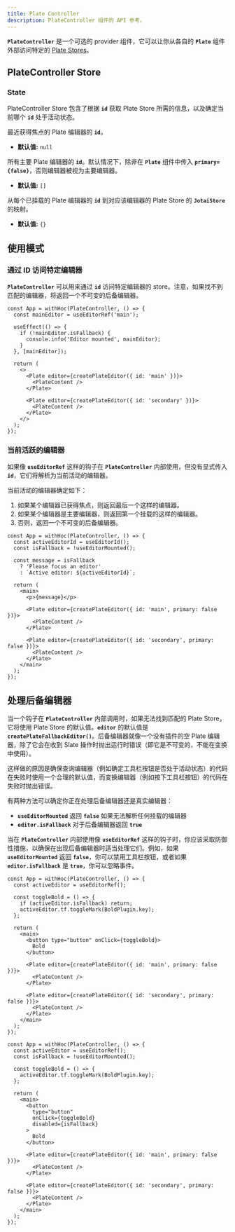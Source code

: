 ```yaml
---
title: Plate Controller
description: PlateController 组件的 API 参考。
---
```


**`PlateController`** 是一个可选的 provider 组件，它可以让你从各自的 **`Plate`** 组件外部访问特定的 [Plate Stores](/docs/api/core/store)。

## PlateController Store

### State

PlateController Store 包含了根据 **`id`** 获取 Plate Store 所需的信息，以及确定当前哪个 **`id`** 处于活动状态。

<APIAttributes>
<APIItem name="activeId" type="string | null">

最近获得焦点的 Plate 编辑器的 **`id`**。

- **默认值:** `null`

</APIItem>
<APIItem name="primaryEditorIds" type="string[]">

所有主要 Plate 编辑器的 **`id`**。默认情况下，除非在 **`Plate`** 组件中传入 **`primary={false}`**，否则编辑器被视为主要编辑器。

- **默认值:** `[]`

</APIItem>
<APIItem name="editorStores" type="Record<string, JotaiStore | null>">

从每个已挂载的 Plate 编辑器的 **`id`** 到对应该编辑器的 Plate Store 的 **`JotaiStore`** 的映射。

- **默认值:** `{}`

</APIItem>
</APIAttributes>

## 使用模式

### 通过 ID 访问特定编辑器

**`PlateController`** 可以用来通过 **`id`** 访问特定编辑器的 store。注意，如果找不到匹配的编辑器，将返回一个不可变的后备编辑器。

```tsx
const App = withHoc(PlateController, () => {
  const mainEditor = useEditorRef('main');
  
  useEffect(() => {
    if (!mainEditor.isFallback) {
      console.info('Editor mounted', mainEditor);
    }
  }, [mainEditor]);
  
  return (
    <>
      <Plate editor={createPlateEditor({ id: 'main' })}>
        <PlateContent />
      </Plate>
    
      <Plate editor={createPlateEditor({ id: 'secondary' })}>
        <PlateContent />
      </Plate>
    </>
  );
});
```

### 当前活跃的编辑器

如果像 **`useEditorRef`** 这样的钩子在 **`PlateController`** 内部使用，但没有显式传入 **`id`**，它们将解析为当前活动的编辑器。

当前活动的编辑器确定如下：

1. 如果某个编辑器已获得焦点，则返回最后一个这样的编辑器。
2. 如果某个编辑器是主要编辑器，则返回第一个挂载的这样的编辑器。
3. 否则，返回一个不可变的后备编辑器。

```tsx
const App = withHoc(PlateController, () => {
  const activeEditorId = useEditorId();
  const isFallback = !useEditorMounted();
  
  const message = isFallback
    ? 'Please focus an editor'
    : `Active editor: ${activeEditorId}`;
  
  return (
    <main>
      <p>{message}</p>
      
      <Plate editor={createPlateEditor({ id: 'main', primary: false })}>
        <PlateContent />
      </Plate>
    
      <Plate editor={createPlateEditor({ id: 'secondary', primary: false })}>
        <PlateContent />
      </Plate>
    </main>
  );
});
```

## 处理后备编辑器

当一个钩子在 **`PlateController`** 内部调用时，如果无法找到匹配的 Plate Store，它将使用 Plate Store 的默认值。**`editor`** 的默认值是 **`createPlateFallbackEditor()`**。后备编辑器就像一个没有插件的空 Plate 编辑器，除了它会在收到 Slate 操作时抛出运行时错误（即它是不可变的，不能在变换中使用）。

这样做的原因是确保查询编辑器（例如确定工具栏按钮是否处于活动状态）的代码在失败时使用一个合理的默认值，而变换编辑器（例如按下工具栏按钮）的代码在失败时抛出错误。

有两种方法可以确定你正在处理后备编辑器还是真实编辑器：

- **`useEditorMounted`** 返回 **`false`** 如果无法解析任何挂载的编辑器
- **`editor.isFallback`** 对于后备编辑器返回 **`true`**

当在 **`PlateController`** 内部使用像 **`useEditorRef`** 这样的钩子时，你应该采取防御性措施，以确保在出现后备编辑器时适当处理它们。例如，如果 **`useEditorMounted`** 返回 **`false`**，你可以禁用工具栏按钮，或者如果 **`editor.isFallback`** 是 **`true`**，你可以忽略事件。

```tsx
const App = withHoc(PlateController, () => {
  const activeEditor = useEditorRef();
  
  const toggleBold = () => {
    if (activeEditor.isFallback) return;
    activeEditor.tf.toggleMark(BoldPlugin.key);
  };
  
  return (
    <main>
      <button type="button" onClick={toggleBold}>
        Bold
      </button>
      
      <Plate editor={createPlateEditor({ id: 'main', primary: false })}>
        <PlateContent />
      </Plate>
    
      <Plate editor={createPlateEditor({ id: 'secondary', primary: false })}>
        <PlateContent />
      </Plate>
    </main>
  );
});
```

```tsx
const App = withHoc(PlateController, () => {
  const activeEditor = useEditorRef();
  const isFallback = !useEditorMounted();
  
  const toggleBold = () => {
    activeEditor.tf.toggleMark(BoldPlugin.key);
  };
  
  return (
    <main>
      <button
        type="button"
        onClick={toggleBold}
        disabled={isFallback}
      >
        Bold
      </button>
      
      <Plate editor={createPlateEditor({ id: 'main', primary: false })}>
        <PlateContent />
      </Plate>
    
      <Plate editor={createPlateEditor({ id: 'secondary', primary: false })}>
        <PlateContent />
      </Plate>
    </main>
  );
});
```